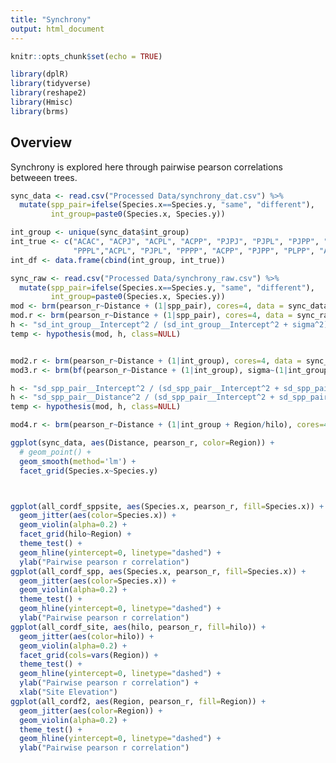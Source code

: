 ```yaml
---
title: "Synchrony"
output: html_document
---
```


```r
knitr::opts_chunk$set(echo = TRUE)
```

```r
library(dplR)
library(tidyverse)
library(reshape2)
library(Hmisc)
library(brms)
```

## Overview

Synchrony is explored here through pairwise pearson correlations betweeen trees.

```r
sync_data <- read.csv("Processed Data/synchrony_dat.csv") %>% 
  mutate(spp_pair=ifelse(Species.x==Species.y, "same", "different"),
         int_group=paste0(Species.x, Species.y))

int_group <- unique(sync_data$int_group)
int_true <- c("ACAC", "ACPJ", "ACPL", "ACPP", "PJPJ", "PJPL", "PJPP", "ACPJ", "PLPL",
              "PPPL","ACPL", "PJPL", "PPPP", "ACPP", "PJPP", "PLPP", "ACAM", "AMAM", "AMPJ", "ACAM")
int_df <- data.frame(cbind(int_group, int_true))

sync_raw <- read.csv("Processed Data/synchrony_raw.csv") %>% 
  mutate(spp_pair=ifelse(Species.x==Species.y, "same", "different"),
         int_group=paste0(Species.x, Species.y))
mod <- brm(pearson_r~Distance + (1|spp_pair), cores=4, data = sync_data)
mod.r <- brm(pearson_r~Distance + (1|spp_pair), cores=4, data = sync_raw)
h <- "sd_int_group__Intercept^2 / (sd_int_group__Intercept^2 + sigma^2) = 0"
temp <- hypothesis(mod, h, class=NULL)


mod2.r <- brm(pearson_r~Distance + (1|int_group), cores=4, data = sync_raw)
mod3.r <- brm(bf(pearson_r~Distance + (1|int_group), sigma~(1|int_group)), cores=4, data = sync_raw)

h <- "sd_spp_pair__Intercept^2 / (sd_spp_pair__Intercept^2 + sd_spp_pair__Distance^2 +sigma^2) = 0"
h <- "sd_spp_pair__Distance^2 / (sd_spp_pair__Intercept^2 + sd_spp_pair__Distance^2 +sigma^2) = 0"
temp <- hypothesis(mod, h, class=NULL)

mod4.r <- brm(pearson_r~Distance + (1|int_group + Region/hilo), cores=4, data = sync_raw)
```




```r

ggplot(sync_data, aes(Distance, pearson_r, color=Region)) +
  # geom_point() +
  geom_smooth(method='lm') +
  facet_grid(Species.x~Species.y)



ggplot(all_cordf_sppsite, aes(Species.x, pearson_r, fill=Species.x)) +
  geom_jitter(aes(color=Species.x)) +
  geom_violin(alpha=0.2) +
  facet_grid(hilo~Region) +
  theme_test() +
  geom_hline(yintercept=0, linetype="dashed") +
  ylab("Pairwise pearson r correlation")
ggplot(all_cordf_spp, aes(Species.x, pearson_r, fill=Species.x)) +
  geom_jitter(aes(color=Species.x)) +
  geom_violin(alpha=0.2) +
  theme_test() +
  geom_hline(yintercept=0, linetype="dashed") +
  ylab("Pairwise pearson r correlation")
ggplot(all_cordf_site, aes(hilo, pearson_r, fill=hilo)) +
  geom_jitter(aes(color=hilo)) +
  geom_violin(alpha=0.2) +
  facet_grid(cols=vars(Region)) +
  theme_test() +
  geom_hline(yintercept=0, linetype="dashed") +
  ylab("Pairwise pearson r correlation") +
  xlab("Site Elevation")
ggplot(all_cordf2, aes(Region, pearson_r, fill=Region)) +
  geom_jitter(aes(color=Region)) +
  geom_violin(alpha=0.2) +
  theme_test() +
  geom_hline(yintercept=0, linetype="dashed") +
  ylab("Pairwise pearson r correlation")
```